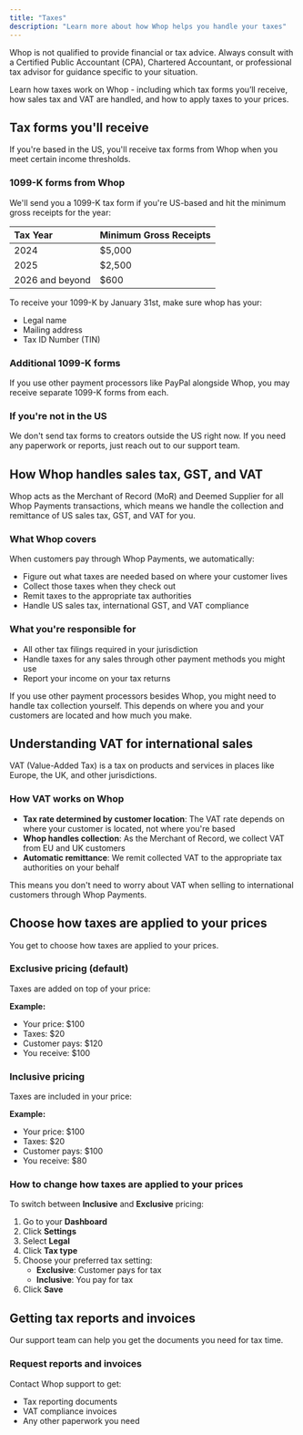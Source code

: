 ```yaml
---
title: "Taxes"
description: "Learn more about how Whop helps you handle your taxes"
---
```


<Warning>
  Whop is not qualified to provide financial or tax advice. Always consult with a Certified Public Accountant (CPA), Chartered Accountant, or professional tax advisor for guidance specific to your situation.
</Warning>

Learn how taxes work on Whop - including which tax forms you’ll receive, how sales tax and VAT are handled, and how to apply taxes to your prices.

## Tax forms you'll receive

If you're based in the US, you'll receive tax forms from Whop when you meet certain income thresholds.

### 1099-K forms from Whop

We'll send you a 1099-K tax form if you're US-based and hit the minimum gross receipts for the year:

| Tax Year        | Minimum Gross Receipts |
| :-------------- | :--------------------- |
| 2024            | \$5,000                |
| 2025            | \$2,500                |
| 2026 and beyond | \$600                  |

To receive your 1099-K by January 31st, make sure whop has your:

- Legal name
- Mailing address
- Tax ID Number (TIN)

### Additional 1099-K forms

If you use other payment processors like PayPal alongside Whop, you may receive separate 1099-K forms from each.

### If you're not in the US

We don't send tax forms to creators outside the US right now. If you need any paperwork or reports, just reach out to our support team.

## How Whop handles sales tax, GST, and VAT

Whop acts as the Merchant of Record (MoR) and Deemed Supplier for all Whop Payments transactions, which means we handle the collection and remittance of US sales tax, GST, and VAT for you.

### What Whop covers

When customers pay through Whop Payments, we automatically:

- Figure out what taxes are needed based on where your customer lives
- Collect those taxes when they check out
- Remit taxes to the appropriate tax authorities
- Handle US sales tax, international GST, and VAT compliance

### What you're responsible for

- All other tax filings required in your jurisdiction
- Handle taxes for any sales through other payment methods you might use
- Report your income on your tax returns

<Info>
  If you use other payment processors besides Whop, you might need to handle tax collection yourself. This depends on where you and your customers are located and how much you make.
</Info>

## Understanding VAT for international sales

VAT (Value-Added Tax) is a tax on products and services in places like Europe, the UK, and other jurisdictions.

### How VAT works on Whop

- **Tax rate determined by customer location**: The VAT rate depends on where your customer is located, not where you're based
- **Whop handles collection**: As the Merchant of Record, we collect VAT from EU and UK customers
- **Automatic remittance**: We remit collected VAT to the appropriate tax authorities on your behalf

This means you don't need to worry about VAT when selling to international customers through Whop Payments.

## Choose how taxes are applied to your prices

You get to choose how taxes are applied to your prices.

### Exclusive pricing (default)

Taxes are added on top of your price:

**Example:**

- Your price: \$100
- Taxes: \$20
- Customer pays: \$120
- You receive: \$100

### Inclusive pricing

Taxes are included in your price:

**Example:**

- Your price: \$100
- Taxes: \$20
- Customer pays: \$100
- You receive: \$80

### How to change how taxes are applied to your prices

To switch between **Inclusive** and **Exclusive** pricing:

1. Go to your **Dashboard**
2. Click **Settings**
3. Select **Legal**
4. Click **Tax type**
5. Choose your preferred tax setting:
   - **Exclusive**: Customer pays for tax
   - **Inclusive**: You pay for tax
6. Click **Save**

## Getting tax reports and invoices

Our support team can help you get the documents you need for tax time.

### Request reports and invoices

Contact Whop support to get:

- Tax reporting documents
- VAT compliance invoices
- Any other paperwork you need
